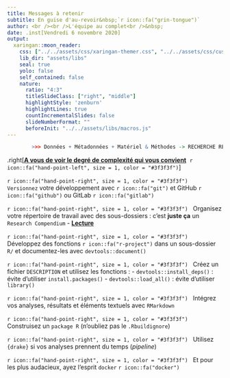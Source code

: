 ```yaml
---
title: Messages à retenir
subtitle: En guise d'au-revoir&nbsp;`r icon::fa("grin-tongue")`
author: <br /><br />L'équipe au complet<br />&nbsp;
date: .inst[Vendredi 6 novembre 2020]
output:
  xaringan::moon_reader:
    css: ["../../assets/css/xaringan-themer.css", "../../assets/css/custom.css"]
    lib_dir: "assets/libs"
    seal: true
    yolo: false
    self_contained: false
    nature:
      ratio: "4:3"
      titleSlideClass: ["right", "middle"]
      highlightStyle: 'zenburn'
      highlightLines: true
      countIncrementalSlides: false
      slideNumberFormat: ""
      beforeInit: "../../assets/libs/macros.js"
---
```


```r
        >>> Données + Métadonnées + Matériel & Méthodes -> RECHERCHE REPRODUCTIBLE <<<
```
.right[[**A vous de voir le degré de complexité qui vous convient**](#2)&nbsp;
`r icon::fa("hand-point-left", size = 1, color = "#3f3f3f")`]
<br />

`r icon::fa("hand-point-right", size = 1, color = "#3f3f3f")` &nbsp;
`Versionnez` votre développement avec `r icon::fa("git")` et GitHub `r icon::fa("github")` ou GitLab `r icon::fa("gitlab")`

`r icon::fa("hand-point-right", size = 1, color = "#3f3f3f")` &nbsp;
Organisez votre répertoire de travail avec des sous-dossiers : c'est **juste ça**
un `Research Compendium` - [**Lecture**](https://faculty.washington.edu/bmarwick/PDFs/Marwick-Boettiger-Mullen-2018-TAS-research-compendia.pdf)

`r icon::fa("hand-point-right", size = 1, color = "#3f3f3f")` &nbsp;
Développez des fonctions `r icon::fa("r-project")`
dans un sous-dossier `R/` et documentez-les avec `devtools::document()`

`r icon::fa("hand-point-right", size = 1, color = "#3f3f3f")` &nbsp;
Créez un fichier `DESCRIPTION` et utilisez les fonctions :
  - `devtools::install_deps()` : évite d'utiliser `install.packages()`
  - `devtools::load_all()` : évite d'utiliser `library()`

`r icon::fa("hand-point-right", size = 1, color = "#3f3f3f")` &nbsp;
Intégrez vos analyses, résultats et éléments textuels avec `RMarkdown`

`r icon::fa("hand-point-right", size = 1, color = "#3f3f3f")` &nbsp;
Construisez un `package R` (n'oubliez pas le `.Rbuildignore`)

`r icon::fa("hand-point-right", size = 1, color = "#3f3f3f")` &nbsp;
Utilisez `{drake}` si vos analyses prennent du temps (_pipeline_)

`r icon::fa("hand-point-right", size = 1, color = "#3f3f3f")` &nbsp;
Et pour les plus audacieux, ayez l'esprit `docker` `r icon::fa("docker")`
